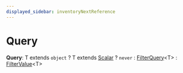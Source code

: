 ```yaml
---
displayed_sidebar: inventoryNextReference
---
```



# Query

 **Query**: T extends `object` ? T extends [Scalar](../inventory_next.Scalar/page.mdx) ? `never` : [FilterQuery](../inventory_next.FilterQuery/page.mdx)&#60;T&#62; : [FilterValue](../inventory_next.FilterValue/page.mdx)&#60;T&#62;
